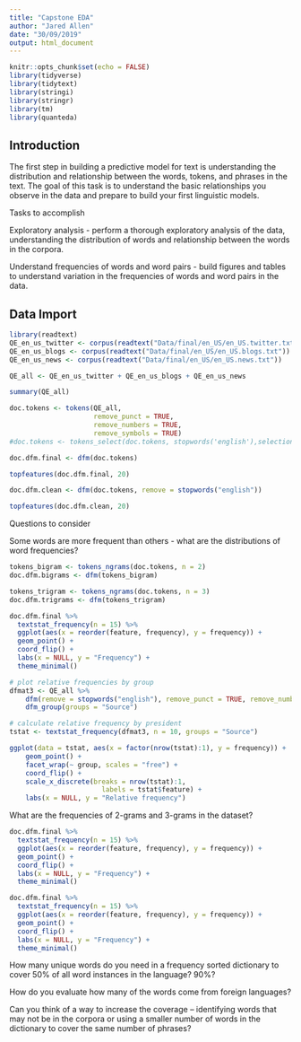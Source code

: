 ```yaml
---
title: "Capstone EDA"
author: "Jared Allen"
date: "30/09/2019"
output: html_document
---
```


```r
knitr::opts_chunk$set(echo = FALSE)
library(tidyverse)
library(tidytext)
library(stringi)
library(stringr)
library(tm)
library(quanteda)
```

## Introduction
The first step in building a predictive model for text is understanding the distribution and relationship between the words, tokens, and phrases in the text. The goal of this task is to understand the basic relationships you observe in the data and prepare to build your first linguistic models.

Tasks to accomplish

Exploratory analysis - perform a thorough exploratory analysis of the data, understanding the distribution of words and relationship between the words in the corpora.

Understand frequencies of words and word pairs - build figures and tables to understand variation in the frequencies of words and word pairs in the data.

## Data Import

```r
library(readtext)
QE_en_us_twitter <- corpus(readtext("Data/final/en_US/en_US.twitter.txt"))
QE_en_us_blogs <- corpus(readtext("Data/final/en_US/en_US.blogs.txt"))
QE_en_us_news <- corpus(readtext("Data/final/en_US/en_US.news.txt"))

QE_all <- QE_en_us_twitter + QE_en_us_blogs + QE_en_us_news

summary(QE_all)
```

```r
doc.tokens <- tokens(QE_all, 
                     remove_punct = TRUE, 
                     remove_numbers = TRUE,
                     remove_symbols = TRUE)
#doc.tokens <- tokens_select(doc.tokens, stopwords('english'),selection='remove')

doc.dfm.final <- dfm(doc.tokens)

```

```r
topfeatures(doc.dfm.final, 20)

```

```r
doc.dfm.clean <- dfm(doc.tokens, remove = stopwords("english"))

topfeatures(doc.dfm.clean, 20)

```

Questions to consider

Some words are more frequent than others - what are the distributions of word frequencies?

```r
tokens_bigram <- tokens_ngrams(doc.tokens, n = 2)
doc.dfm.bigrams <- dfm(tokens_bigram)

tokens_trigram <- tokens_ngrams(doc.tokens, n = 3)
doc.dfm.trigrams <- dfm(tokens_trigram)

```

```r
doc.dfm.final %>% 
  textstat_frequency(n = 15) %>% 
  ggplot(aes(x = reorder(feature, frequency), y = frequency)) +
  geom_point() +
  coord_flip() +
  labs(x = NULL, y = "Frequency") +
  theme_minimal()
```

```r
# plot relative frequencies by group
dfmat3 <- QE_all %>% 
    dfm(remove = stopwords("english"), remove_punct = TRUE, remove_numbers = TRUE) %>% 
    dfm_group(groups = "Source")

# calculate relative frequency by president
tstat <- textstat_frequency(dfmat3, n = 10, groups = "Source")

ggplot(data = tstat, aes(x = factor(nrow(tstat):1), y = frequency)) +
    geom_point() +
    facet_wrap(~ group, scales = "free") +
    coord_flip() +
    scale_x_discrete(breaks = nrow(tstat):1,
                       labels = tstat$feature) +
    labs(x = NULL, y = "Relative frequency")
```

What are the frequencies of 2-grams and 3-grams in the dataset?
```r
doc.dfm.final %>% 
  textstat_frequency(n = 15) %>% 
  ggplot(aes(x = reorder(feature, frequency), y = frequency)) +
  geom_point() +
  coord_flip() +
  labs(x = NULL, y = "Frequency") +
  theme_minimal()
```

```r
doc.dfm.final %>% 
  textstat_frequency(n = 15) %>% 
  ggplot(aes(x = reorder(feature, frequency), y = frequency)) +
  geom_point() +
  coord_flip() +
  labs(x = NULL, y = "Frequency") +
  theme_minimal()
```
How many unique words do you need in a frequency sorted dictionary to cover 50% of all word instances in the language? 90%?

How do you evaluate how many of the words come from foreign languages?

Can you think of a way to increase the coverage -- identifying words that may not be in the corpora or using a smaller number of words in the dictionary to cover the same number of phrases?
